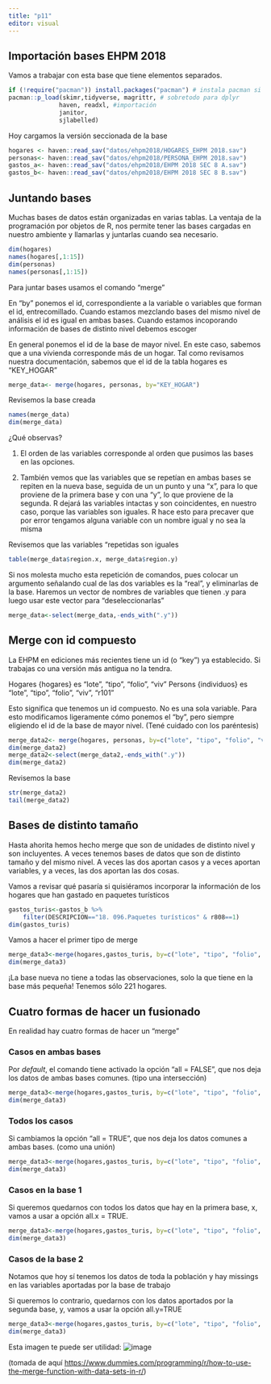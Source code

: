 ```yaml
---
title: "p11"
editor: visual
---
```


## Importación bases EHPM 2018

Vamos a trabajar con esta base que tiene elementos separados.

```r
if (!require("pacman")) install.packages("pacman") # instala pacman si se requiere
pacman::p_load(skimr,tidyverse, magrittr, # sobretodo para dplyr
              haven, readxl, #importación
              janitor, 
              sjlabelled) 
```

Hoy cargamos la versión seccionada de la base

```r

hogares <- haven::read_sav("datos/ehpm2018/HOGARES_EHPM 2018.sav")
personas<- haven::read_sav("datos/ehpm2018/PERSONA_EHPM 2018.sav")
gastos_a<- haven::read_sav("datos/ehpm2018/EHPM 2018 SEC 8 A.sav")
gastos_b<- haven::read_sav("datos/ehpm2018/EHPM 2018 SEC 8 B.sav")


```


## Juntando bases
Muchas bases de datos están organizadas en varias tablas. 
La ventaja de la programación por objetos de R, nos permite tener las bases cargadas en nuestro ambiente y llamarlas y juntarlas cuando sea necesario. 


```r
dim(hogares)
names(hogares[,1:15])
dim(personas)
names(personas[,1:15])


```

Para juntar bases usamos el comando "merge"

En "by" ponemos el id, correspondiente a la variable o variables que forman el id, entrecomillado. Cuando estamos mezclando bases del mismo nivel de análisis el id es igual en ambas bases. Cuando estamos incoporando información de bases de distinto nivel debemos escoger

En general ponemos el id de la base de mayor nivel. En este caso, sabemos que a una vivienda corresponde más de un hogar. Tal como revisamos nuestra documentación, sabemos que el id de la tabla hogares es "KEY_HOGAR"

```r
merge_data<- merge(hogares, personas, by="KEY_HOGAR")

```

Revisemos la base creada
```r
names(merge_data)
dim(merge_data)

```
¿Qué observas?

(1) El orden de las variables corresponde al orden que pusimos las bases en las opciones. 

(2) También vemos que las variables que se repetían en ambas bases se repiten en la nueva base, seguida de un un punto y una "x", para lo que proviene de la primera base y con una "y", lo que proviene de la segunda.
R dejará las variables intactas y son coincidentes, en nuestro caso, porque las variables son iguales. R hace esto para precaver que por error tengamos alguna variable con un nombre igual y no sea la misma

Revisemos que las variables "repetidas son iguales
```r
table(merge_data$region.x, merge_data$region.y)
```

Si nos molesta mucho esta repetición de comandos, pues colocar un argumento señalando cual de las dos variables es la "real", y eliminarlas de la base. Haremos un vector de nombres de variables que tienen .y para luego usar este vector para "deseleccionarlas"

```r

merge_data<-select(merge_data,-ends_with(".y"))

```


## Merge con id compuesto

La EHPM en ediciones más recientes tiene un id (o "key") ya establecido. Si trabajas co una versión más antigua no la tendra.

Hogares {hogares} es "lote", "tipo", "folio", "viv"
Persons {individuos} es "lote", "tipo", "folio", "viv", "r101"

Esto significa que tenemos un id compuesto. No es una sola variable. Para esto modificamos ligeramente cómo ponemos el "by", pero siempre eligiendo el id de la base de mayor nivel. (Tené cuidado con los paréntesis)

```r
merge_data2<- merge(hogares, personas, by=c("lote", "tipo", "folio", "viv"))
dim(merge_data2)
merge_data2<-select(merge_data2,-ends_with(".y"))
dim(merge_data2)

```

Revisemos la base
```r
str(merge_data2)
tail(merge_data2)
```

## Bases de distinto tamaño

Hasta ahorita hemos hecho merge que son de unidades de distinto nivel y son incluyentes. A veces tenemos bases de datos que son de distinto tamaño y del mismo nivel. A veces las dos aportan casos y a veces aportan variables, y a veces, las dos aportan las dos cosas. 

Vamos a revisar qué pasaría si quisiéramos incorporar la información de los hogares que han gastado en paquetes turísticos

```r
gastos_turis<-gastos_b %>% 
    filter(DESCRIPCION=="18. 096.Paquetes turísticos" & r808==1) 
dim(gastos_turis)

```

Vamos a hacer el primer tipo de merge

```r
merge_data3<-merge(hogares,gastos_turis, by=c("lote", "tipo", "folio", "viv"))
dim(merge_data3)
```
¡La base nueva no tiene a todas las observaciones, solo la que tiene en la base más pequeña! Tenemos sólo 221 hogares.

## Cuatro formas de hacer un fusionado

En realidad hay cuatro formas de hacer un "merge"

### Casos en ambas bases

Por *default*, el comando tiene activado la opción "all = FALSE", que nos deja los datos de ambas bases comunes. (tipo una intersección)
```r
merge_data3<-merge(hogares,gastos_turis, by=c("lote", "tipo", "folio", "viv"), all = F)
dim(merge_data3)
```

### Todos los casos

Si cambiamos la opción "all = TRUE", que nos deja los datos comunes a ambas bases. 
(como una unión)

```r
merge_data3<-merge(hogares,gastos_turis, by=c("lote", "tipo", "folio", "viv"), all = T)
dim(merge_data3)
```

### Casos en la base 1

Si queremos quedarnos con todos los datos que hay en la primera base, x, vamos a usar a opción all.x = TRUE.

```r
merge_data3<-merge(hogares,gastos_turis, by=c("lote", "tipo", "folio", "viv"), all.x  = TRUE)
dim(merge_data3)
```

### Casos de la base 2

Notamos que hoy sí tenemos los datos de toda la población y hay missings en las variables aportadas por la base de trabajo

Si queremos lo contrario, quedarnos con los datos aportados por la segunda base, y, vamos a usar la opción all.y=TRUE


```r
merge_data3<-merge(hogares,gastos_turis, by=c("lote", "tipo", "folio", "viv"), all.y  = TRUE)
dim(merge_data3)
```

Esta imagen te puede ser utilidad:
![image](merge.png)

(tomada de aquí <https://www.dummies.com/programming/r/how-to-use-the-merge-function-with-data-sets-in-r/>)
